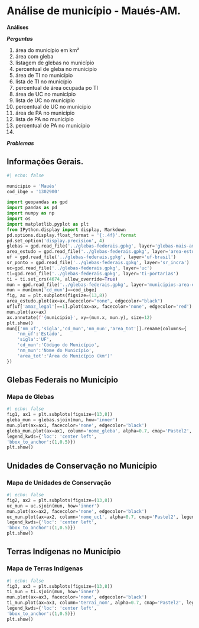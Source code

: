 # Análise de município - Maués-AM.

::: {.callout-note}
**Análises**

**_Perguntas_**

1. área do município em km²
2. área com gleba
3. listagem de glebas no município
4. percentual de gleba no município
5. área de TI no município
6. lista de TI no município 
7. percentual de área ocupada po TI
8. área de UC no município
9. lista de UC no município
10. percentual de UC no município
11. área de PA no município
12. lista de PA no município
13. percentual de PA no município
14. 



**_Problemas_**
:::

## Informações Gerais.

```python
#| echo: false

municipio = 'Maués'
cod_ibge = '1302900'

import geopandas as gpd
import pandas as pd
import numpy as np
import os
import matplotlib.pyplot as plt
from IPython.display import display, Markdown
pd.options.display.float_format = '{:.4f}'.format
pd.set_option('display.precision', 4)
glebas = gpd.read_file('../glebas-federais.gpkg', layer='glebas-mais-amazonia')
area_estudo = gpd.read_file('../glebas-federais.gpkg', layer='area-estudo')
uf = gpd.read_file('../glebas-federais.gpkg', layer='uf-brasil')
sr_ponto = gpd.read_file('../glebas-federais.gpkg', layer='sr_incra')
uc=gpd.read_file('../glebas-federais.gpkg', layer='uc')
ti=gpd.read_file('../glebas-federais.gpkg', layer='ti-portarias')
ti = ti.set_crs(4674, allow_override=True)
mun = gpd.read_file('../glebas-federais.gpkg', layer='municipios-area-estudo')
mun = mun[mun['cd_mun']==cod_ibge]
fig, ax = plt.subplots(figsize=(13,8))
area_estudo.plot(ax=ax,facecolor="none", edgecolor="black")
uf[uf['amaz_legal']==1].plot(ax=ax, facecolor='none', edgecolor='red')
mun.plot(ax=ax)
ax.annotate(f'{municipio}', xy=(mun.x, mun.y), size=12)
plt.show()
mun[['nm_uf','sigla','cd_mun','nm_mun','area_tot']].rename(columns={
    'nm_uf':'Estado',
    'sigla':'UF',
    'cd_mun':'Código do Município',
    'nm_mun':'Nome do Município',
    'area_tot':'Área do Município (km²)'
})
```

## Glebas Federais no Município

### Mapa de Glebas
```python
#| echo: false
fig1, ax1 = plt.subplots(figsize=(13,8))
gleba_mun = glebas.sjoin(mun, how='inner')
mun.plot(ax=ax1, facecolor='none', edgecolor='black')
gleba_mun.plot(ax=ax1, column='nome_gleba', alpha=0.7, cmap='Pastel2', legend=True,
legend_kwds={'loc': 'center left',
'bbox_to_anchor':(1,0.5)})
plt.show()

```

## Unidades de Conservação no Município

### Mapa de Unidades de Conservação
```python
#| echo: false
fig2, ax2 = plt.subplots(figsize=(13,8))
uc_mun = uc.sjoin(mun, how='inner')
mun.plot(ax=ax2, facecolor='none', edgecolor='black')
uc_mun.plot(ax=ax2, column='nome_uc1', alpha=0.7, cmap='Pastel2', legend=True,
legend_kwds={'loc': 'center left',
'bbox_to_anchor':(1,0.5)})
plt.show()

```


## Terras Indígenas no Município

### Mapa de Terras Indígenas
```python
#| echo: false
fig3, ax3 = plt.subplots(figsize=(13,8))
ti_mun = ti.sjoin(mun, how='inner')
mun.plot(ax=ax3, facecolor='none', edgecolor='black')
ti_mun.plot(ax=ax3, column='terrai_nom', alpha=0.7, cmap='Pastel2', legend=True,
legend_kwds={'loc': 'center left',
'bbox_to_anchor':(1,0.5)})
plt.show()
```